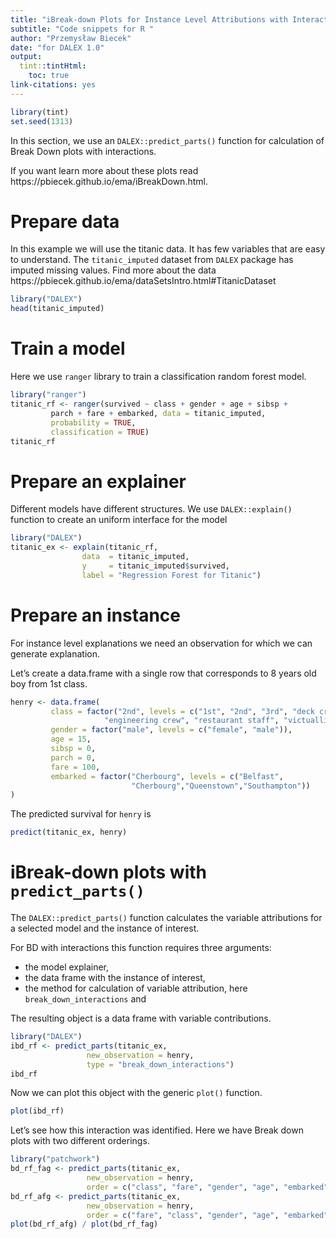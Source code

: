 ```yaml
---
title: "iBreak-down Plots for Instance Level Attributions with Interactions"
subtitle: "Code snippets for R "
author: "Przemysław Biecek"
date: "for DALEX 1.0"
output: 
  tint::tintHtml:
    toc: true
link-citations: yes
---
```


```r
library(tint)
set.seed(1313)
```

In this section, we use an `DALEX::predict_parts()` function for calculation of Break Down plots with interactions.

If you want learn more about these plots read https://pbiecek.github.io/ema/iBreakDown.html.

# Prepare data

In this example we will use the titanic data.
It has few variables that are easy to understand.
The `titanic_imputed` dataset from `DALEX` package has imputed missing values.
Find more about the data https://pbiecek.github.io/ema/dataSetsIntro.html#TitanicDataset

```r
library("DALEX")
head(titanic_imputed)
```

# Train a model

Here we use `ranger` library to train a classification random forest model.

```r
library("ranger")
titanic_rf <- ranger(survived ~ class + gender + age + sibsp + 
         parch + fare + embarked, data = titanic_imputed,
         probability = TRUE,
         classification = TRUE)
titanic_rf
```

# Prepare an explainer

Different models have different structures.
We use `DALEX::explain()` function to create an uniform interface for the model 

```r
library("DALEX")
titanic_ex <- explain(titanic_rf,
                data  = titanic_imputed,
                y     = titanic_imputed$survived,
                label = "Regression Forest for Titanic")
```

# Prepare an instance

For instance level explanations we need an observation for which we can generate explanation.

Let's create a data.frame with a single row that corresponds to 8 years old boy from 1st class.

```r
henry <- data.frame(
         class = factor("2nd", levels = c("1st", "2nd", "3rd", "deck crew", 
                     "engineering crew", "restaurant staff", "victualling crew")),
         gender = factor("male", levels = c("female", "male")),
         age = 15,
         sibsp = 0,
         parch = 0,
         fare = 100,
         embarked = factor("Cherbourg", levels = c("Belfast",
                           "Cherbourg","Queenstown","Southampton"))
)
```

The predicted survival for `henry` is

```r
predict(titanic_ex, henry)
```

# iBreak-down plots with `predict_parts()` 

The `DALEX::predict_parts()` function calculates the variable attributions for a selected model and the instance of interest. 

For BD with interactions this function requires three arguments: 

* the model explainer, 
* the data frame with the instance of interest, 
* the method for calculation of variable attribution, here `break_down_interactions` and

The resulting object is a data frame with variable contributions. 

```r
library("DALEX")
ibd_rf <- predict_parts(titanic_ex,
                 new_observation = henry,
                 type = "break_down_interactions")
ibd_rf
```

Now we can plot this object with the generic `plot()` function. 

```r
plot(ibd_rf) 
```

Let's see how this interaction was identified. Here we have Break down plots with two different orderings.

```r
library("patchwork")
bd_rf_fag <- predict_parts(titanic_ex,
                 new_observation = henry,
                 order = c("class", "fare", "gender", "age", "embarked", "sibsp", "parch"))
bd_rf_afg <- predict_parts(titanic_ex,
                 new_observation = henry,
                 order = c("fare", "class", "gender", "age", "embarked", "sibsp", "parch"))
plot(bd_rf_afg) / plot(bd_rf_fag)
```
